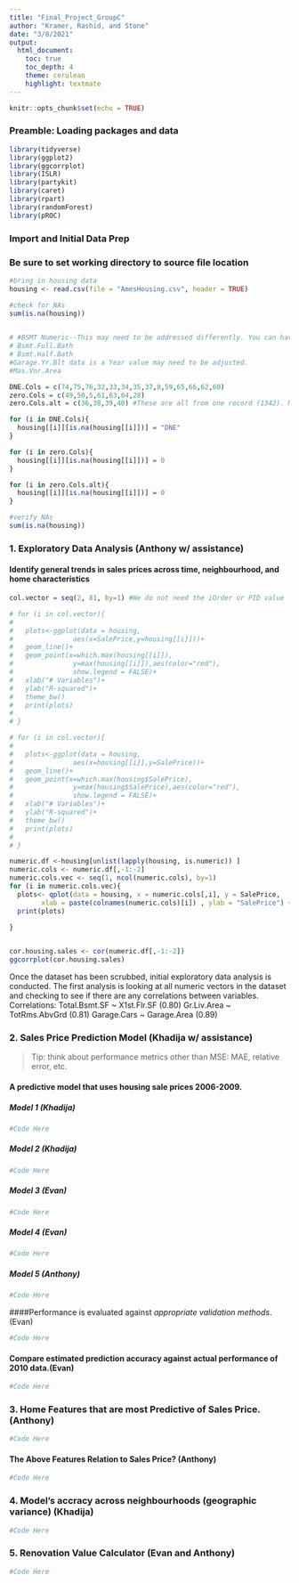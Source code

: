 ```yaml
---
title: "Final_Project_GroupC"
author: "Kramer, Rashid, and Stone"
date: "3/8/2021"
output:
  html_document:
    toc: true
    toc_depth: 4
    theme: cerulean
    highlight: textmate
---
```


```r
knitr::opts_chunk$set(echo = TRUE)
```

### Preamble: Loading packages and data

```r
library(tidyverse)
library(ggplot2)
library(ggcorrplot)
library(ISLR)
library(partykit)
library(caret)
library(rpart)
library(randomForest)
library(pROC)
```

### Import and Initial Data Prep
### Be sure to set working directory to source file location

```r
#bring in housing data
housing <- read.csv(file = "AmesHousing.csv", header = TRUE)

#check for NAs
sum(is.na(housing))

 
# #BSMT Numeric--This may need to be addressed differently. You can have a basement without a bathroom, and zero values already exist.
# Bsmt.Full.Bath
# Bsmt.Half.Bath
#Garage.Yr.Blt data is a Year value may need to be adjusted.
#Mas.Vnr.Area

DNE.Cols = c(74,75,76,32,33,34,35,37,8,59,65,66,62,60)
zero.Cols = c(49,50,5,61,63,64,28)
zero.Cols.alt = c(36,38,39,40) #These are all from one record (1342). Maybe just omit the record?

for (i in DNE.Cols){
  housing[[i]][is.na(housing[[i]])] = "DNE"
}

for (i in zero.Cols){
  housing[[i]][is.na(housing[[i]])] = 0
}

for (i in zero.Cols.alt){
  housing[[i]][is.na(housing[[i]])] = 0
}

#verify NAs
sum(is.na(housing))

```


### 1. Exploratory Data Analysis (Anthony w/ assistance)

#### Identify general trends in sales prices across time, neighbourhood, and home characteristics

```r

col.vector = seq(2, 81, by=1) #We do not need the iOrder or PID value

# for (i in col.vector){
#   
#   plots<-ggplot(data = housing,
#               aes(x=SalePrice,y=housing[[i]]))+
#   geom_line()+
#   geom_point(x=which.max(housing[[i]]),
#               y=max(housing[[i]]),aes(color="red"),
#               show.legend = FALSE)+
#   xlab("# Variables")+
#   ylab("R-squared")+
#   theme_bw()
#   print(plots)
# 
# }

# for (i in col.vector){
#   
#   plots<-ggplot(data = housing,
#               aes(x=housing[[i]],y=SalePrice))+
#   geom_line()+
#   geom_point(x=which.max(housing$SalePrice),
#               y=max(housing$SalePrice),aes(color="red"),
#               show.legend = FALSE)+
#   xlab("# Variables")+
#   ylab("R-squared")+
#   theme_bw()
#   print(plots)
# 
# }

numeric.df <-housing[unlist(lapply(housing, is.numeric)) ]
numeric.cols <- numeric.df[,-1:-2]
numeric.cols.vec <- seq(1, ncol(numeric.cols), by=1)
for (i in numeric.cols.vec){
  plots<- qplot(data = housing, x = numeric.cols[,i], y = SalePrice,
        xlab = paste(colnames(numeric.cols)[i]) , ylab = "SalePrice") + stat_smooth(method = "lm")
  print(plots)
  
}


cor.housing.sales <- cor(numeric.df[,-1:-2])
ggcorrplot(cor.housing.sales)

```
Once the dataset has been scrubbed, initial exploratory data analysis is conducted. The first analysis is looking at all numeric vectors in the dataset and checking to see if there are any correlations between variables.
Correlations:
Total.Bsmt.SF   ~   X1st.Flr.SF     (0.80)
Gr.Liv.Area     ~   TotRms.AbvGrd   (0.81)
Garage.Cars     ~   Garage.Area     (0.89)

### 2. Sales Price Prediction Model (Khadija w/ assistance)
> Tip: think about performance metrics other than MSE: MAE, relative error, etc.

#### A predictive model that uses housing sale prices 2006-2009. 

#####  Model 1 (Khadija)
```r

#Code Here

```

##### Model 2 (Khadija)
```r

#Code Here

```



##### Model 3 (Evan)
```r

#Code Here

```

##### Model 4 (Evan)
```r

#Code Here

```

##### Model 5 (Anthony)
```r

#Code Here

```

####Performance is evaluated against *appropriate validation methods*. (Evan)

```r

#Code Here

```

#### Compare estimated prediction accuracy against actual performance of 2010 data.(Evan)

```r

#Code Here

```


### 3. Home Features that are most Predictive of Sales Price.(Anthony)

```r

#Code Here

```

#### The Above Features Relation to Sales Price? (Anthony)

```r

#Code Here

```

### 4. Model's accracy across neighbourhoods (geographic variance) (Khadija)

```r

#Code Here

```

### 5. Renovation Value Calculator (Evan and Anthony)

```r

#Code Here

```










